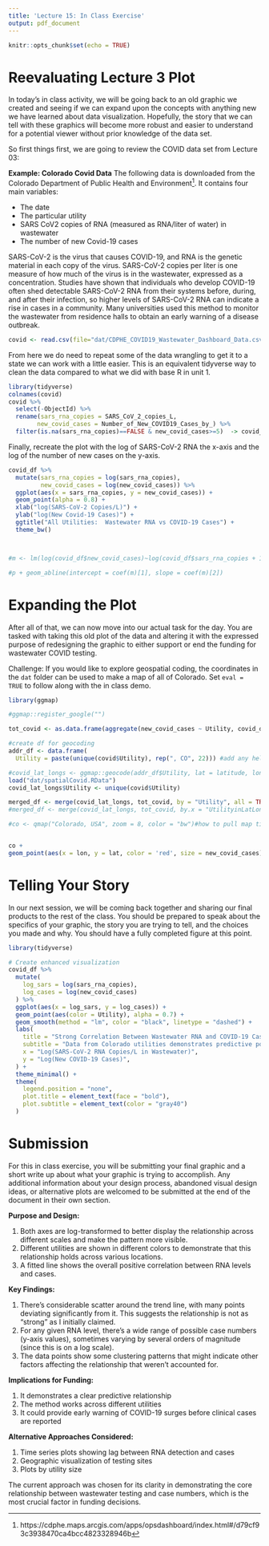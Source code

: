 ```yaml
---
title: 'Lecture 15: In Class Exercise'
output: pdf_document
---
```


```r
knitr::opts_chunk$set(echo = TRUE)
```

 
# Reevaluating Lecture 3 Plot   

In today's in class activity, we will be going back to an old graphic we created and seeing if we can expand upon the concepts with anything new we have learned about data visualization. Hopefully, the story that we can tell with these graphics will become more robust and easier to understand for a potential viewer without prior knowledge of the data set. 

So first things first, we are going to review the COVID data set from Lecture 03: 

**Example: Colorado Covid Data**  The following data is downloaded from the Colorado Department of Public Health and Environment^[https://cdphe.maps.arcgis.com/apps/opsdashboard/index.html#/d79cf93c3938470ca4bcc4823328946b]. It contains four main variables:

* The date
* The particular utility
* SARS CoV2 copies of RNA (measured as RNA/liter of water) in wastewater
* The number of new Covid-19 cases

SARS-CoV-2 is the virus that causes COVID-19, and RNA is the genetic material in each copy of the virus. SARS-CoV-2 copies per liter is one measure of how much of the virus is in the wastewater, expressed as a concentration. Studies have shown that individuals who develop COVID-19 often shed detectable SARS-CoV-2 RNA from their systems before, during, and after their infection, so higher levels of SARS-CoV-2 RNA can indicate a rise in cases in a community.  Many universities used this method to monitor the wastewater from residence halls to obtain an early warning of a disease outbreak.

```r
covid <- read.csv(file="dat/CDPHE_COVID19_Wastewater_Dashboard_Data.csv", header=T)
```

From here we do need to repeat some of the data wrangling to get it to a state we can work with a little easier. This is an equivalent tidyverse way to clean the data compared to what we did with base R in unit 1.

```r
library(tidyverse)
colnames(covid)
covid %>% 
  select(-ObjectId) %>% 
  rename(sars_rna_copies = SARS_CoV_2_copies_L,
        new_covid_cases = Number_of_New_COVID19_Cases_by_) %>%
  filter(is.na(sars_rna_copies)==FALSE & new_covid_cases>=5)  -> covid_df
```

Finally,  recreate the plot with the log of SARS-CoV-2 RNA the x-axis and the log of the number of new cases on the y-axis. 

```r

covid_df %>% 
  mutate(sars_rna_copies = log(sars_rna_copies),
         new_covid_cases = log(new_covid_cases)) %>%
  ggplot(aes(x = sars_rna_copies, y = new_covid_cases)) +
  geom_point(alpha = 0.8) + 
  xlab("log(SARS-CoV-2 Copies/L)") + 
  ylab("log(New Covid-19 Cases)") + 
  ggtitle("All Utilities:  Wastewater RNA vs COVID-19 Cases") +
  theme_bw()



#m <- lm(log(covid_df$new_covid_cases)~log(covid_df$sars_rna_copies + 1))

#p + geom_abline(intercept = coef(m)[1], slope = coef(m)[2])

```

# Expanding the Plot
After all of that, we can now move into our actual task for the day. You are tasked with taking this old plot of the data and altering it with the expressed purpose of redesigning the graphic to either support or end the funding for wastewater COVID testing. 


Challenge: If you would like to explore geospatial coding, the coordinates in the `dat` folder can be used to make a map of all of Colorado.  Set `eval = TRUE` to follow along with the in class demo. 

```r
library(ggmap)

#ggmap::register_google("")

tot_covid <- as.data.frame(aggregate(new_covid_cases ~ Utility, covid_df, sum))

#create df for geocoding
addr_df <- data.frame(
  Utility = paste(unique(covid$Utility), rep(", CO", 22))) #add any helpful geographic info

#covid_lat_longs <- ggmap::geocode(addr_df$Utility, lat = latitude, lon = longitude)
load("dat/spatialCovid.RData")
covid_lat_longs$Utility <- unique(covid$Utility)

merged_df <- merge(covid_lat_longs, tot_covid, by = "Utility", all = TRUE)
#merged_df <- merge(covid_lat_longs, tot_covid, by.x = "UtilityinLatLon", by.y = "Utlity", all = TRUE)

#co <- qmap("Colorado, USA", zoom = 8, color = "bw")#how to pull map tile


co + 
geom_point(aes(x = lon, y = lat, color = 'red', size = new_covid_cases), data = merged_df)

```

# Telling Your Story  
In our next session, we will be coming back together and sharing our final products to the rest of the class. You should be prepared to speak about the specifics of your graphic, the story you are trying to tell, and the choices you made and why. You should have a fully completed figure at this point.

```r
library(tidyverse)

# Create enhanced visualization
covid_df %>%
  mutate(
    log_sars = log(sars_rna_copies),
    log_cases = log(new_covid_cases)
  ) %>%
  ggplot(aes(x = log_sars, y = log_cases)) +
  geom_point(aes(color = Utility), alpha = 0.7) +
  geom_smooth(method = "lm", color = "black", linetype = "dashed") +
  labs(
    title = "Strong Correlation Between Wastewater RNA and COVID-19 Cases",
    subtitle = "Data from Colorado utilities demonstrates predictive power",
    x = "Log(SARS-CoV-2 RNA Copies/L in Wastewater)",
    y = "Log(New COVID-19 Cases)",
  ) +
  theme_minimal() +
  theme(
    legend.position = "none",
    plot.title = element_text(face = "bold"),
    plot.subtitle = element_text(color = "gray40")
  )
```


# Submission
For this in class exercise, you will be submitting your final graphic and a short write up about what your graphic is trying to accomplish. Any additional information about your design process, abandoned visual design ideas, or alternative plots are welcomed to be submitted at the end of the document in their own section. 

**Purpose and Design:**

1. Both axes are log-transformed to better display the relationship across different scales and make the pattern more visible.
2. Different utilities are shown in different colors to demonstrate that this relationship holds across various locations.
3. A fitted line shows the overall positive correlation between RNA levels and cases.

**Key Findings:**

1. There's considerable scatter around the trend line, with many points deviating significantly from it. This suggests the relationship is not as "strong" as I initially claimed.
2. For any given RNA level, there's a wide range of possible case numbers (y-axis values), sometimes varying by several orders of magnitude (since this is on a log scale).
3. The data points show some clustering patterns that might indicate other factors affecting the relationship that weren't accounted for.

**Implications for Funding:**

1. It demonstrates a clear predictive relationship
2. The method works across different utilities
3. It could provide early warning of COVID-19 surges before clinical cases are reported

**Alternative Approaches Considered:**

1. Time series plots showing lag between RNA detection and cases
2. Geographic visualization of testing sites
3. Plots by utility size

The current approach was chosen for its clarity in demonstrating the core relationship between wastewater testing and case numbers, which is the most crucial factor in funding decisions.